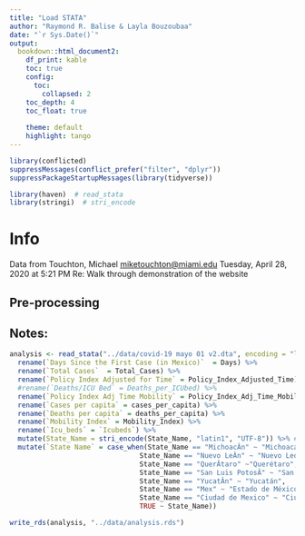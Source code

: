 ```yaml
---
title: "Load STATA"
author: "Raymond R. Balise & Layla Bouzoubaa"
date: "`r Sys.Date()`"
output: 
  bookdown::html_document2:
    df_print: kable
    toc: true
    config:
      toc:
        collapsed: 2
    toc_depth: 4
    toc_float: true
    
    theme: default
    highlight: tango
---
```


```r
library(conflicted)
suppressMessages(conflict_prefer("filter", "dplyr"))
suppressPackageStartupMessages(library(tidyverse))

library(haven)  # read_stata
library(stringi)  # stri_encode
```

# Info
Data from Touchton, Michael <miketouchton@miami.edu> Tuesday, April 28, 2020 at 5:21 PM  Re: Walk through demonstration of the website

## Pre-processing

## Notes:

```r
analysis <- read_stata("../data/covid-19 mayo 01 v2.dta", encoding = "latin1") %>% 
  rename(`Days Since the First Case (in Mexico)`  = Days) %>% 
  rename(`Total Cases`  = Total_Cases) %>% 
  rename(`Policy Index Adjusted for Time` = Policy_Index_Adjusted_Time) %>% 
  #rename(`Deaths/ICU Bed` = Deaths_per_ICUbed) %>% 
  rename(`Policy Index Adj Time Mobility` = Policy_Index_Adj_Time_Mobility) %>% 
  rename(`Cases per capita` = cases_per_capita) %>% 
  rename(`Deaths per capita` = deaths_per_capita) %>%
  rename(`Mobility Index` = Mobility_Index) %>% 
  rename(`Icu_beds` = `Icubeds`) %>% 
  mutate(State_Name = stri_encode(State_Name, "latin1", "UTF-8")) %>% # accents
  mutate(`State Name` = case_when(State_Name == "MichoacÂn" ~ "Michoacán",
                                State_Name == "Nuevo LeÂn" ~ "Nuevo León",
                                State_Name == "QuerÂtaro" ~"Querétaro",
                                State_Name == "San Luis PotosÂ" ~ "San Luis Potosí",
                                State_Name == "YucatÂn" ~ "Yucatán",
                                State_Name == "Mex" ~ "Estado de México",
                                State_Name == "Ciudad de Mexico" ~ "Ciudad de México",
                                TRUE ~ State_Name))

write_rds(analysis, "../data/analysis.rds")

```



